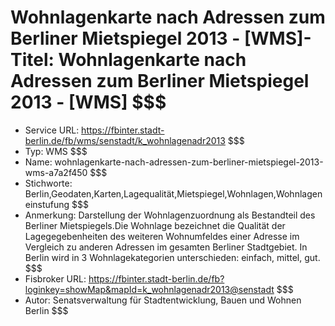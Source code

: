 # Wohnlagenkarte nach Adressen zum Berliner Mietspiegel 2013 - [WMS]- Titel: Wohnlagenkarte nach Adressen zum Berliner Mietspiegel 2013 - [WMS] $$$
- Service URL: https://fbinter.stadt-berlin.de/fb/wms/senstadt/k_wohnlagenadr2013 $$$
- Typ: WMS $$$
- Name: wohnlagenkarte-nach-adressen-zum-berliner-mietspiegel-2013-wms-a7a2f450 $$$
- Stichworte: Berlin,Geodaten,Karten,Lagequalität,Mietspiegel,Wohnlagen,Wohnlageneinstufung $$$
- Anmerkung: Darstellung der Wohnlagenzuordnung als Bestandteil des Berliner Mietspiegels.Die Wohnlage bezeichnet die Qualität der Lagegegebenheiten des weiteren Wohnumfeldes einer Adresse im Vergleich zu anderen Adressen im gesamten Berliner Stadtgebiet. In Berlin wird in 3 Wohnlagekategorien unterschieden: einfach, mittel, gut. $$$
- Fisbroker URL: https://fbinter.stadt-berlin.de/fb?loginkey=showMap&mapId=k_wohnlagenadr2013@senstadt $$$
- Autor: Senatsverwaltung für Stadtentwicklung, Bauen und Wohnen Berlin $$$

